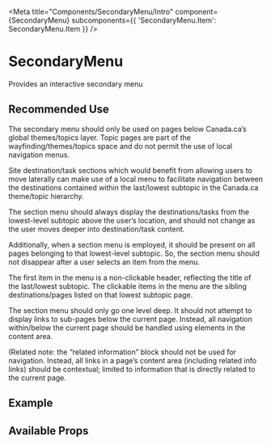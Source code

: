 

<Meta
  title="Components/SecondaryMenu/Intro"
  component={SecondaryMenu}
  subcomponents={{ 'SecondaryMenu.Item': SecondaryMenu.Item }}
/>

# SecondaryMenu

Provides an interactive secondary menu

## Recommended Use

The secondary menu should only be used on pages below Canada.ca’s global themes/topics layer.
Topic pages are part of the wayfinding/themes/topics space and do not permit the use of local navigation menus.

Site destination/task sections which would benefit from allowing users to move laterally can make use of a local menu to facilitate
navigation between the destinations contained within the last/lowest subtopic in the Canada.ca theme/topic hierarchy.

The section menu should always display the destinations/tasks from the lowest-level subtopic above the user’s location,
and should not change as the user moves deeper into destination/task content.

Additionally, when a section menu is employed, it should be present on all pages belonging to that lowest-level subtopic.
So, the section menu should not disappear after a user selects an item from the menu.

The first item in the menu is a non-clickable header, reflecting the title of the last/lowest subtopic.
The clickable items in the menu are the sibling destinations/pages listed on that lowest subtopic page.

The section menu should only go one level deep. It should not attempt to display links to sub-pages below the current page.
Instead, all navigation within/below the current page should be handled using elements in the content area.

(Related note: the “related information” block should not be used for navigation. Instead, all links in a page’s content area
(including related info links) should be contextual; limited to information that is directly related to the current page.

## Example

<Canvas>
  <SecondaryMenu title="Content Page - Secondary Menu">
    <SecondaryMenu.Item title="Item 1" />
    <SecondaryMenu.Item title="Item 2" link="#two" />
    <SecondaryMenu.Item title="Item 3" />
    <SecondaryMenu.Item title="Item 4" />
    <SecondaryMenu.Item title="Item 5" />
  </SecondaryMenu>
</Canvas>

## Available Props

<ArgsTable />
